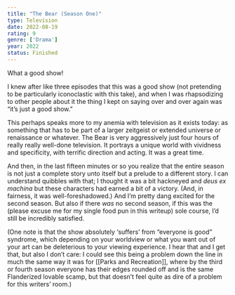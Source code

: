 ```yaml
---
title: "The Bear (Season One)"
type: Television
date: 2022-08-19
rating: 9
genre: ['Drama']
year: 2022
status: Finished
---
```


What a good show! 

I knew after like three episodes that this was a good show (not pretending to be particularly iconoclastic with this take), and when I was rhapsodizing to other people about it the thing I kept on saying over and over again was “it’s just a good show.” 

This perhaps speaks more to my anemia with television as it exists today: as something that has to be part of a larger zeitgeist or extended universe or renaissance or whatever. The Bear is very aggressively just four hours of really really well-done television. It portrays a unique world with vividness and specificity, with terrific direction and acting. It was a great time.

And then, in the last fifteen minutes or so you realize that the entire season is not just a complete story unto itself but a prelude to a different story.  I can understand quibbles with that; I thought it was a bit hackneyed and _deus ex machina_ but these characters had earned a bit of a victory. (And, in fairness, it was well-foreshadowed.) And I’m pretty dang excited for the second season. But also if there _was_ no second season, if this was the (please excuse me for my single food pun in this writeup) sole course, I’d still be incredibly satisfied.

(One note is that the show absolutely ‘suffers’ from “everyone is good” syndrome, which depending on your worldview or what you want out of your art can be deleterious to your viewing experience. I hear that and I get that, but also I don’t care: I could see this being a problem down the line in much the same way it was for [[Parks and Recreation]], where by the third or fourth season everyone has their edges rounded off and is the same Flanderized lovable scamp, but that doesn’t feel quite as dire of a problem for this writers’ room.)
